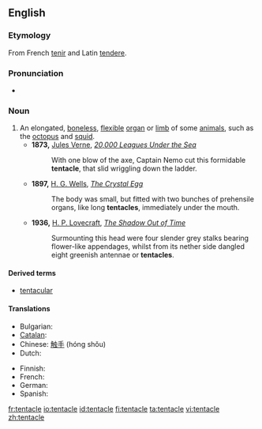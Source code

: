==English==

===Etymology===
From French [[tenir]] and Latin [[tendere]].

===Pronunciation===
*{{audio|en-us-tentacle.ogg|Audio (US)}}

===Noun===
{{en-noun}}

# An elongated, [[boneless]], [[flexible]] [[organ]] or [[limb]] of some [[animal]]s, such as the [[octopus]] and [[squid]].
#*'''1873,''' [[s:Author:Jules Verne|Jules Verne]], ''[http://etext.lib.virginia.edu/etcbin/ot2www-pubeng?specfile=/texts/english/modeng/publicsearch/modengpub.o2w&act=surround&offset=657864232&tag=Verne,+Jules,+1828-1905:+Twenty+Thousand+Leagues+Under+the+Sea,+1873&query=+tentacle&id=VerTwen 20,000 Leagues Under the Sea]''
#*:With one blow of the axe, Captain Nemo cut this formidable '''tentacle''', that slid wriggling down the ladder.
#*'''1897,''' [[s:Author:H._G._Wells|H. G. Wells]], ''[[s:The_Crystal_Egg|The Crystal Egg]]''
#*:The body was small, but fitted with two bunches of prehensile organs, like long '''tentacles''', immediately under the mouth.
#*'''1936,''' [[s:Author:Howard_Phillips_Lovecraft|H. P. Lovecraft]], ''[[s:The_Shadow_Out_of_Time/Chapter_4|The Shadow Out of Time]]''
#*:Surmounting this head were four slender grey stalks bearing flower-like appendages, whilst from its nether side dangled eight greenish antennae or '''tentacles'''.

====Derived terms====
*[[tentacular]]

====Translations====
{{trans-top|elongated, boneless, flexible appendage}}
*Bulgarian: {{t|bg|пипало|g=m}}
*[[Catalan]]: {{t|ca|tentacle|m}}
*Chinese: [[触手]] (hóng shǒu)
*Dutch: {{t|nl|tentakel|n}}
{{trans-mid}}
*Finnish: {{t|fi|lonkero}}
*French: {{t|fr|tentacule|m}}
*German: {{t|Tentakel|g=m|g=n}}
*Spanish: {{t|es|tentáculo|m}}
{{trans-bottom}}

[[fr:tentacle]]
[[io:tentacle]]
[[id:tentacle]]
[[fi:tentacle]]
[[ta:tentacle]]
[[vi:tentacle]]
[[zh:tentacle]]